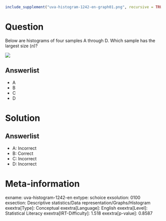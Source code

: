 ```r
include_supplement("uva-histogram-1242-en-graph01.png", recursive = TRUE)
```

Question
========

Below are histograms of four samples A through D. Which sample has the largest size (*n*)?

![](uva-histogram-1242-en-graph01.png)

Answerlist
----------

* A
* B
* C
* D

Solution
========

Answerlist
----------

* A: Incorrect
* B: Correct
* C: Incorrect
* D: Incorrect

Meta-information
================
exname: uva-histogram-1242-en
extype: schoice
exsolution: 0100
exsection: Descriptive statistics/Data representation/Graphs/Histogram
exextra[Type]: Conceptual
exextra[Language]: English
exextra[Level]: Statistical Literacy
exextra[IRT-Difficulty]: 1.518
exextra[p-value]: 0.8587
